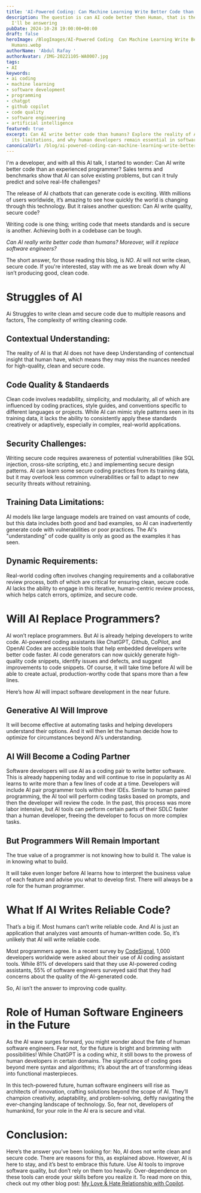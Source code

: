 ```yaml
---
title: 'AI-Powered Coding: Can Machine Learning Write Better Code than Humans?'
description: The question is can AI code better then Human, that is the question that
  I'll be answering
pubDate: 2024-10-28 19:00:00+00:00
draft: false
heroImage: /BlogImages/AI-Powered Coding  Can Machine Learning Write Better Code than
  Humans.webp
authorName: 'Abdul Rafay '
authorAvatar: /IMG-20221105-WA0007.jpg
tags:
- AI
keywords:
- ai coding
- machine learning
- software development
- programming
- chatgpt
- github copilot
- code quality
- software engineering
- artificial intelligence
featured: true
excerpt: Can AI write better code than humans? Explore the reality of AI-powered coding,
  its limitations, and why human developers remain essential in software development.
canonicalUrl: /blog/ai-powered-coding-can-machine-learning-write-better-code-than-humans
---
```

I'm a developer, and with all this AI talk, I started to wonder: Can AI write better code than an experienced programmer? Sales terms and benchmarks show that AI can solve existing problems, but can it truly predict and solve real-life challenges?

The release of AI chatbots that can generate code is exciting. With millions of users worldwide, it’s amazing to see how quickly the world is changing through this technology. But it raises another question: Can AI write quality, secure code?

Writing code is one thing; writing code that meets standards and is secure is another. Achieving both in a codebase can be tough.

_Can AI really write better code than humans? Moreover, will it replace software engineers?_

The short answer, for those reading this blog, is _NO_. AI will not write clean, secure code. If you're interested, stay with me as we break down why AI isn’t producing good, clean code.

# Struggles of AI

Ai Struggles to write clean amd secure code due to multiple reasons and factors, The complexity of writing cleaning code.

## Contextual Understanding:

The reality of AI is that AI does not have deep Understanding of contenctual insight that human have, which means they may miss the nuances needed for high-quality, clean and secure code.

## Code Quality & Standaerds

Clean code involves readability, simplicity, and modularity, all of which are influenced by coding practices, style guides, and conventions specific to different languages or projects. While AI can mimic style patterns seen in its training data, it lacks the ability to consistently apply these standards creatively or adaptively, especially in complex, real-world applications.

## Security Challenges:

Writing secure code requires awareness of potential vulnerabilities (like SQL injection, cross-site scripting, etc.) and implementing secure design patterns. AI can learn some secure coding practices from its training data, but it may overlook less common vulnerabilities or fail to adapt to new security threats without retraining.

## Training Data Limitations:

AI models like large language models are trained on vast amounts of code, but this data includes both good and bad examples, so AI can inadvertently generate code with vulnerabilities or poor practices. The AI's "understanding" of code quality is only as good as the examples it has seen.

## Dynamic Requirements:

Real-world coding often involves changing requirements and a collaborative review process, both of which are critical for ensuring clean, secure code. AI lacks the ability to engage in this iterative, human-centric review process, which helps catch errors, optimize, and secure code.

# Will AI Replace Programmers?

AI won’t replace programmers. But AI is already helping developers to write code. AI-powered coding assistants like ChatGPT, Github, CoPilot, and OpenAI Codex are accessible tools that help embedded developers write better code faster. AI code generators can now quickly generate high-quality code snippets, identify issues and defects, and suggest improvements to code snippets.
Of course, it will take time before AI will be able to create actual, production-worthy code that spans more than a few lines.

Here’s how AI will impact software development in the near future.

## Generative AI Will Improve

It will become effective at automating tasks and helping developers understand their options. And it will then let the human decide how to optimize for circumstances beyond AI’s understanding.

## AI Will Become a Coding Partner

Software developers will use AI as a coding pair to write better software. This is already happening today and will continue to rise in popularity as AI learns to write more than a few lines of code at a time. Developers will include AI pair programmer tools within their IDEs. Similar to human paired programming, the AI tool will perform coding tasks based on prompts, and then the developer will review the code. In the past, this process was more labor intensive, but AI tools can perform certain parts of their SDLC faster than a human developer, freeing the developer to focus on more complex tasks.

## But Programmers Will Remain Important

The true value of a programmer is not knowing how to build it. The value is in knowing what to build.

It will take even longer before AI learns how to interpret the business value of each feature and advise you what to develop first. There will always be a role for the human programmer.

# What If AI Writes Reliable Code?

That’s a big if. Most humans can’t write reliable code. And AI is just an application that analyzes vast amounts of human-written code. So, it’s unlikely that AI will write reliable code.

Most programmers agree. In a recent survey by [CodeSignal](https://codesignal.com/report-developers-and-ai-coding-assistant-trends/), 1,000 developers worldwide were asked about their use of AI coding assistant tools. While 81% of developers said that they use AI-powered coding assistants, 55% of software engineers surveyed said that they had concerns about the quality of the AI-generated code.

So, AI isn’t the answer to improving code quality.

# Role of Human Software Engineers in the Future

As the AI wave surges forward, you might wonder about the fate of human software engineers. Fear not, for the future is bright and brimming with possibilities! While ChatGPT is a coding whiz, it still bows to the prowess of human developers in certain domains. The significance of coding goes beyond mere syntax and algorithms; it’s about the art of transforming ideas into functional masterpieces.

In this tech-powered future, human software engineers will rise as architects of innovation, crafting solutions beyond the scope of AI. They’ll champion creativity, adaptability, and problem-solving, deftly navigating the ever-changing landscape of technology. So, fear not, developers of humankind, for your role in the AI era is secure and vital.

# Conclusion:

Here’s the answer you’ve been looking for: No, AI does not write clean and secure code. There are reasons for this, as explained above. However, AI is here to stay, and it’s best to embrace this future. Use AI tools to improve software quality, but don’t rely on them too heavily. Over-dependence on these tools can erode your skills before you realize it. To read more on this, check out my other blog post: [My Love & Hate Relationship with Copilot](https://www.rafay99.com/blog/mylovehaterelationshipwithcopilot/).
